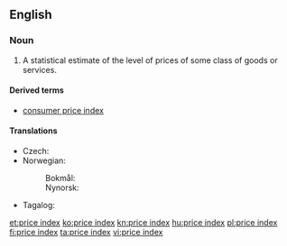 ==English==
{{wikipedia}}

===Noun===
{{en-noun|head=[[price]] [[index]]|price indices}}

# {{context|economics|lang=en}} A statistical estimate of the level of prices of some class of goods or services.

====Derived terms====
* [[consumer price index]]

====Translations====
{{trans-top|statistical estimate}}
* Czech: {{t|cs|cenová hladina|f}}
* Norwegian:
*: Bokmål: {{t|nb|prisindeks|m}}
*: Nynorsk: {{t|nn|prisindeks|m}}
{{trans-mid}}
* Tagalog: {{t|tl|bilnuro ng bili}}
{{trans-bottom}}

[[et:price index]]
[[ko:price index]]
[[kn:price index]]
[[hu:price index]]
[[pl:price index]]
[[fi:price index]]
[[ta:price index]]
[[vi:price index]]